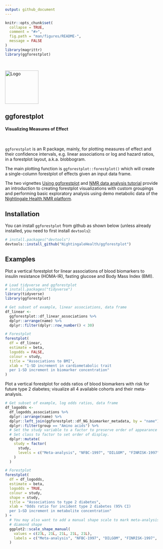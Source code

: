 ```yaml
---
output: github_document
---
```


<!-- README.md is generated from README.Rmd. Please edit that file -->

```r
knitr::opts_chunk$set(
  collapse = TRUE,
  comment = "#>",
  fig.path = "man/figures/README-",
  message = FALSE
)
library(magrittr)
library(ggforestplot)
```


<br>

<div style="text-align:left">
<span><a href="https://nightingalehealth.com/">
<img src="man/figures/logo.png" width=110 alt="Logo"/> 
</a>
<h2><strong>ggforestplot</strong> </h2>
<h4>Visualizing Measures of Effect</h4></span>
</div>

<br>

`ggforestplot` is an R package, mainly, for plotting measures of effect and their 
confidence intervals, e.g. linear associations or log and hazard ratios, in a
forestplot layout, a.k.a. blobbogram.

The main plotting function is `ggforestplot::forestplot()` which will create a
single-column forestplot of effects given an input data frame.

The two vignettes [Using ggforestplot](articles/ggforestplot.html) and 
[NMR data analysis tutorial](articles/nmr-data-analysis-tutorial.html) 
provide an introduction to creating forestplot visualizations with custom 
groupings and performing basic exploratory analysis using demo metabolic 
data of the [Nightingale Health NMR platform](https://nightingalehealth.com/technology).

## Installation

You can install `ggforestplot` from github as shown below (unless already
installed, you need to first install `devtools`):

```r
# install.packages("devtools")
devtools::install_github("NightingaleHealth/ggforestplot")
```

## Examples

Plot a vertical forestplot for linear associations of blood biomarkers to 
insulin resistance (HOMA-IR), fasting glucose and Body Mass Index (BMI).

```r
# Load tidyverse and ggforestplot
# install.packages("tidyverse")
library(tidyverse)
library(ggforestplot)

# Get subset of example, linear associations, data frame
df_linear <-
  ggforestplot::df_linear_associations %>%
  dplyr::arrange(name) %>%
  dplyr::filter(dplyr::row_number() < 30)

# Forestplot
forestplot(
  df = df_linear,
  estimate = beta,
  logodds = FALSE,
  colour = study,
  title = "Associations to BMI",
  xlab = "1-SD increment in cardiometabolic trait
  per 1-SD increment in biomarker concentration"
)
```

Plot a vertical forestplot for odds ratios of blood biomarkers with risk for 
future type 2 diabetes; visualize all 4 available cohorts and their meta-analysis.

```r
# Get subset of example, log odds ratios, data frame
df_logodds <-
  df_logodds_associations %>%
  dplyr::arrange(name) %>%
  dplyr::left_join(ggforestplot::df_NG_biomarker_metadata, by = "name") %>% 
  dplyr::filter(group == "Amino acids") %>%
  # Set the study variable to a factor to preserve order of appearance
  # Set class to factor to set order of display.
  dplyr::mutate(
    study = factor(
      study,
      levels = c("Meta-analysis", "NFBC-1997", "DILGOM", "FINRISK-1997", "YFS")
    )
  )

# Forestplot
forestplot(
  df = df_logodds,
  estimate = beta,
  logodds = TRUE,
  colour = study,
  shape = study,
  title = "Associations to type 2 diabetes",
  xlab = "Odds ratio for incident type 2 diabetes (95% CI)
  per 1−SD increment in metabolite concentration"
) +
  # You may also want to add a manual shape scale to mark meta-analysis with a
  # diamond shape
  ggplot2::scale_shape_manual(
    values = c(23L, 21L, 21L, 21L, 21L),
    labels = c("Meta-analysis", "NFBC-1997", "DILGOM", "FINRISK-1997", "YFS")
  )
```
